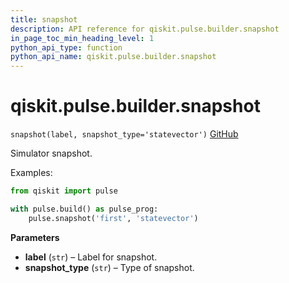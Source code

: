 ```yaml
---
title: snapshot
description: API reference for qiskit.pulse.builder.snapshot
in_page_toc_min_heading_level: 1
python_api_type: function
python_api_name: qiskit.pulse.builder.snapshot
---
```


# qiskit.pulse.builder.snapshot

<span id="qiskit.pulse.builder.snapshot" />

`snapshot(label, snapshot_type='statevector')` [GitHub](https://github.com/qiskit/qiskit/tree/stable/0.19/qiskit/pulse/builder.py "view source code")

Simulator snapshot.

Examples:

```python
from qiskit import pulse

with pulse.build() as pulse_prog:
    pulse.snapshot('first', 'statevector')
```

**Parameters**

*   **label** (`str`) – Label for snapshot.
*   **snapshot\_type** (`str`) – Type of snapshot.

